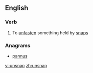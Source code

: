 ==English==

===Verb===
{{en-verb|unsnaps|unsnapping|unsnapped}}

# To [[unfasten]] something held by [[snap]]s

===Anagrams===
* [[pannus#English|pannus]]

[[vi:unsnap]]
[[zh:unsnap]]